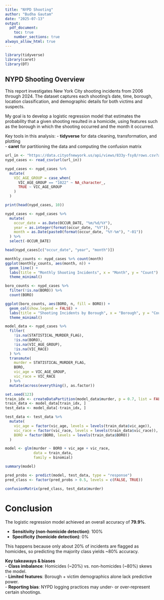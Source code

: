 ---
title: "NYPD Shooting"
author: "Budha Gautam"
date: "2025-07-13"
output: 
  pdf_document:
    toc: true
    number_sections: true
always_allow_html: true
---

```{r setup, include=FALSE}
library(tidyverse)
library(caret)
library(DT)
```
## NYPD Shooting Overview

This report investigates New York City shooting incidents from 2006 through 2024. The dataset captures each shooting’s date, time, borough, location classification, and demographic details for both victims and suspects.  

My goal is to develop a logistic regression model that estimates the probability that a given shooting resulted in a homicide, using features such as the borough in which the shooting occurred and the month it occurred. 

Key tools in this analysis:
- **tidyverse** for data cleaning, transformation, and plotting  
- **caret** for partitioning the data and computing the confusion matrix  

```{r data-loading}
url_in <- "https://data.cityofnewyork.us/api/views/833y-fsy8/rows.csv?accessType=DOWNLOAD"
nypd_cases <- read_csv(url(url_in))

nypd_cases <- nypd_cases %>%
  mutate(
    VIC_AGE_GROUP = case_when(
      VIC_AGE_GROUP == "1022" ~ NA_character_,
      TRUE ~ VIC_AGE_GROUP
    )
  )

print(head(nypd_cases, 10))

```

```{r date-processing}
nypd_cases <- nypd_cases %>%
  mutate(
    occur_date = as.Date(OCCUR_DATE, "%m/%d/%Y"),
    year = as.integer(format(occur_date, "%Y")),
    month = as.Date(paste0(format(occur_date, "%Y-%m"), "-01"))
  ) %>%
  select(-OCCUR_DATE)

head(nypd_cases[c("occur_date", "year", "month")])
```

```{r monthly-trends}
monthly_counts <- nypd_cases %>% count(month)
ggplot(monthly_counts, aes(month, n)) +
  geom_line() +
  labs(title = "Monthly Shooting Incidents", x = "Month", y = "Count") +
  theme_minimal()
```

```{r borough-analysis}
boro_counts <- nypd_cases %>% 
  filter(!is.na(BORO)) %>% 
  count(BORO)

ggplot(boro_counts, aes(BORO, n, fill = BORO)) +
  geom_col(show.legend = FALSE) +
  labs(title = "Shooting Incidents by Borough", x = "Borough", y = "Count") +
  theme_minimal()
```

```{r modeling}
model_data <- nypd_cases %>%
  filter(
    !is.na(STATISTICAL_MURDER_FLAG),
    !is.na(BORO),
    !is.na(VIC_AGE_GROUP),
    !is.na(VIC_RACE)
  ) %>%
  transmute(
    murder = STATISTICAL_MURDER_FLAG,
    BORO, 
    vic_age = VIC_AGE_GROUP, 
    vic_race = VIC_RACE
  ) %>%
  mutate(across(everything(), as.factor))

set.seed(123)
train_idx <- createDataPartition(model_data$murder, p = 0.7, list = FALSE)
train_data <- model_data[train_idx, ]
test_data <- model_data[-train_idx, ]

test_data <- test_data %>%
  mutate(
    vic_age = factor(vic_age, levels = levels(train_data$vic_age)),
    vic_race = factor(vic_race, levels = levels(train_data$vic_race)),
    BORO = factor(BORO, levels = levels(train_data$BORO))
  )

model <- glm(murder ~ BORO + vic_age + vic_race,
             data = train_data, 
             family = binomial)

summary(model)
```

```{r model-evaluation}
pred_probs <- predict(model, test_data, type = "response")
pred_class <- factor(pred_probs > 0.5, levels = c(FALSE, TRUE))

confusionMatrix(pred_class, test_data$murder)
```
# Conclusion

The logistic regression model achieved an overall accuracy of **79.9%**.

- **Sensitivity (non-homicide detection)**: 100%  
- **Specificity (homicide detection)**:   0%  

This happens because only about 20% of incidents are flagged as homicides, so predicting the majority class yields ~80% accuracy.  

**Key takeaways & biases**  
- **Class imbalance**: Homicides (~20%) vs. non-homicides (~80%) skews the model.  
- **Limited features**: Borough + victim demographics alone lack predictive power.  
- **Reporting bias**: NYPD logging practices may under- or over-represent certain shootings.  
